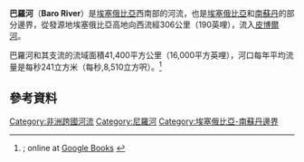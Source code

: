 {{Infobox River
| river_name      = 巴羅河
| image_name      =Baro river Gambela.jpg
| image_size      =260px
| caption         =
| origin          =
| mouth           = 在{{coord|8.4346|33.2202|display=inline,title|region:ET-GA_type:river}}流入[[索巴特河|索巴特河]]
| basin_countries = [[埃塞俄比亞|埃塞俄比亞]]、[[蘇丹|蘇丹]]
| length          =
| elevation       =
| mouth_elevation =
| discharge       =
| watershed       =
}}

'''巴羅河'''（'''Baro River'''）是[[埃塞俄比亞|埃塞俄比亞]]西南部的河流，也是[[埃塞俄比亞|埃塞俄比亞]]和[[南蘇丹|南蘇丹]]的部分邊界，從發源地埃塞俄比亞高地向西流經306公里（190英哩），流入[[皮博爾河|皮博爾河]]。

巴羅河和其支流的流域面積41,400平方公里（16,000平方英哩），河口每年平均流量是每秒241立方米（每秒,8,510立方呎）。<ref>{{cite book |last= Shahin |first= Mamdouh |title= Hydrology and Water Resources of Africa |url= https://archive.org/details/hydrologywaterre00shah |year= 2002 |publisher= Springer |isbn= 140200866X |pages= [https://archive.org/details/hydrologywaterre00shah/page/276 276], 287 }}; online at [http://books.google.com/books?id=ZmdYFTlcSgEC Google Books] {{Wayback|url=http://books.google.com/books?id=ZmdYFTlcSgEC |date=20210118123054 }}</ref>

==參考資料==
{{reflist|2}}
{{衣索比亞河流}}
{{南蘇丹河流}}
{{DEFAULTSORT:Baro}}
[[Category:非洲跨國河流|Category:非洲跨國河流]]
[[Category:尼羅河|Category:尼羅河]]
[[Category:埃塞俄比亞-南蘇丹邊界|Category:埃塞俄比亞-南蘇丹邊界]]